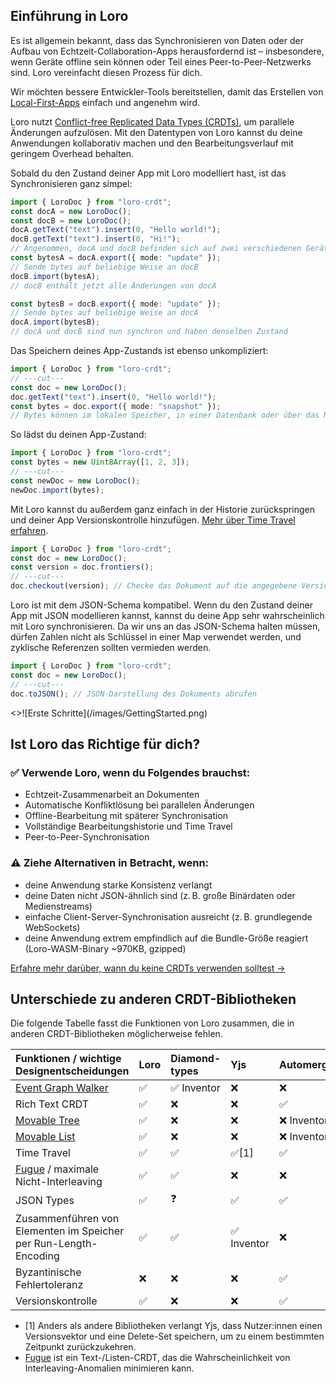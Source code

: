 ## Einführung in Loro

Es ist allgemein bekannt, dass das Synchronisieren von Daten oder der Aufbau von Echtzeit-Collaboration-Apps herausfordernd ist – insbesondere, wenn Geräte offline sein können oder Teil eines Peer-to-Peer-Netzwerks sind. Loro vereinfacht diesen Prozess für dich.

Wir möchten bessere Entwickler-Tools bereitstellen, damit das Erstellen von [Local-First-Apps](https://www.inkandswitch.com/local-first/) einfach und angenehm wird.

Loro nutzt [Conflict-free Replicated Data Types (CRDTs)](/docs/concepts/crdt), um parallele Änderungen aufzulösen. Mit den Datentypen von Loro kannst du deine Anwendungen kollaborativ machen und den Bearbeitungsverlauf mit geringem Overhead behalten.

Sobald du den Zustand deiner App mit Loro modelliert hast, ist das Synchronisieren ganz simpel:

```ts twoslash
import { LoroDoc } from "loro-crdt";
const docA = new LoroDoc();
const docB = new LoroDoc();
docA.getText("text").insert(0, "Hello world!");
docB.getText("text").insert(0, "Hi!");
// Angenommen, docA und docB befinden sich auf zwei verschiedenen Geräten
const bytesA = docA.export({ mode: "update" });
// Sende bytes auf beliebige Weise an docB
docB.import(bytesA);
// docB enthält jetzt alle Änderungen von docA

const bytesB = docB.export({ mode: "update" });
// Sende bytes auf beliebige Weise an docA
docA.import(bytesB);
// docA und docB sind nun synchron und haben denselben Zustand
```

Das Speichern deines App-Zustands ist ebenso unkompliziert:

```ts twoslash
import { LoroDoc } from "loro-crdt";
// ---cut---
const doc = new LoroDoc();
doc.getText("text").insert(0, "Hello world!");
const bytes = doc.export({ mode: "snapshot" });
// Bytes können im lokalen Speicher, in einer Datenbank oder über das Netzwerk gespeichert bzw. versendet werden
```

So lädst du deinen App-Zustand:

```ts no_run twoslash
import { LoroDoc } from "loro-crdt";
const bytes = new Uint8Array([1, 2, 3]);
// ---cut---
const newDoc = new LoroDoc();
newDoc.import(bytes);
```

Mit Loro kannst du außerdem ganz einfach in der Historie zurückspringen und deiner App Versionskontrolle hinzufügen. [Mehr über Time Travel erfahren](/docs/tutorial/time_travel).

```ts no_run twoslash
import { LoroDoc } from "loro-crdt";
const doc = new LoroDoc();
const version = doc.frontiers();
// ---cut---
doc.checkout(version); // Checke das Dokument auf die angegebene Version aus
```

Loro ist mit dem JSON-Schema kompatibel. Wenn du den Zustand deiner App mit JSON modellieren kannst, kannst du deine App sehr wahrscheinlich mit Loro synchronisieren. Da wir uns an das JSON-Schema halten müssen, dürfen Zahlen nicht als Schlüssel in einer Map verwendet werden, und zyklische Referenzen sollten vermieden werden.

```ts no_run twoslash
import { LoroDoc } from "loro-crdt";
const doc = new LoroDoc();
// ---cut---
doc.toJSON(); // JSON-Darstellung des Dokuments abrufen
```


<Cards num={1}>
  <Cards.Card
    image
    arrow
    title="Erste Schritte"
    href="/docs/tutorial/get_started"
    style={{
      maxWidth: 400,
    }}
  >
    <>![Erste Schritte](/images/GettingStarted.png)</>
  </Cards.Card>
</Cards>

## Ist Loro das Richtige für dich?

### ✅ Verwende Loro, wenn du Folgendes brauchst:

- Echtzeit-Zusammenarbeit an Dokumenten
- Automatische Konfliktlösung bei parallelen Änderungen
- Offline-Bearbeitung mit späterer Synchronisation
- Vollständige Bearbeitungshistorie und Time Travel
- Peer-to-Peer-Synchronisation

### ⚠️ Ziehe Alternativen in Betracht, wenn:

- deine Anwendung starke Konsistenz verlangt
- deine Daten nicht JSON-ähnlich sind (z. B. große Binärdaten oder Medienstreams)
- einfache Client-Server-Synchronisation ausreicht (z. B. grundlegende WebSockets)
- deine Anwendung extrem empfindlich auf die Bundle-Größe reagiert (Loro-WASM-Binary ~970KB, gzipped)

[Erfahre mehr darüber, wann du keine CRDTs verwenden solltest →](/docs/concepts/when_not_crdt)

## Unterschiede zu anderen CRDT-Bibliotheken

Die folgende Tabelle fasst die Funktionen von Loro zusammen, die in anderen CRDT-Bibliotheken möglicherweise fehlen.

| Funktionen / wichtige Designentscheidungen                              | Loro | Diamond-types | Yjs         | Automerge |
| :---------------------------------------------------------------------- | :--- | :------------ | :---------- | :-------- |
| [Event Graph Walker](https://loro.dev/docs/advanced/replayable_event_graph) | ✅   | ✅ Inventor   | ❌          | ❌        |
| Rich Text CRDT                                                          | ✅   | ❌            | ❌          | ✅        |
| [Movable Tree](https://ieeexplore.ieee.org/document/9563274)            | ✅   | ❌            | ❌          | ❌ Inventor |
| [Movable List](https://loro.dev/docs/tutorial/list)                     | ✅   | ❌            | ❌          | ❌ Inventor |
| Time Travel                                                             | ✅   | ✅            | ✅[1]       | ✅        |
| [Fugue](https://arxiv.org/abs/2305.00583) / maximale Nicht-Interleaving | ✅   | ✅            | ❌          | ❌        |
| JSON Types                                                              | ✅   | ❓            | ✅          | ✅        |
| Zusammenführen von Elementen im Speicher per Run-Length-Encoding        | ✅   | ✅            | ✅ Inventor | ❌        |
| Byzantinische Fehlertoleranz                                            | ❌   | ❌            | ❌          | ✅        |
| Versionskontrolle                                                       | ✅   | ❌            | ❌          | ✅        |

- [1] Anders als andere Bibliotheken verlangt Yjs, dass Nutzer:innen einen Versionsvektor und eine Delete-Set speichern, um zu einem bestimmten Zeitpunkt zurückzukehren.
- [Fugue](https://arxiv.org/abs/2305.00583) ist ein Text-/Listen-CRDT, das die Wahrscheinlichkeit von Interleaving-Anomalien minimieren kann.

